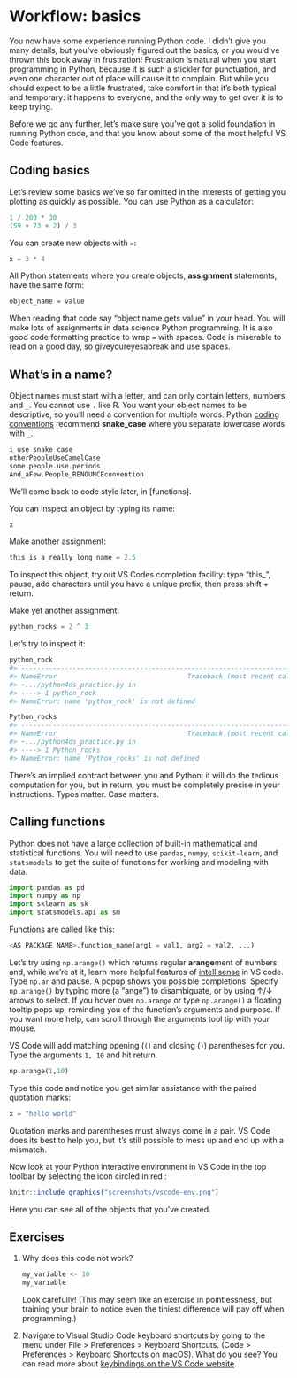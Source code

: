 # Workflow: basics

You now have some experience running Python code. I didn't give you many details, but you've obviously figured out the basics, or you would've thrown this book away in frustration! Frustration is natural when you start programming in Python, because it is such a stickler for punctuation, and even one character out of place will cause it to complain. But while you should expect to be a little frustrated, take comfort in that it's both typical and temporary: it happens to everyone, and the only way to get over it is to keep trying.

Before we go any further, let's make sure you've got a solid foundation in running Python code, and that you know about some of the most helpful VS Code features.

## Coding basics

Let's review some basics we've so far omitted in the interests of getting you plotting as quickly as possible. You can use Python as a calculator:

```python
1 / 200 * 30
(59 + 73 + 2) / 3
```

You can create new objects with `=`:

```python
x = 3 * 4
```

All Python statements where you create objects, __assignment__ statements, have the same form:

```r
object_name = value
```

When reading that code say "object name gets value" in your head. You will make lots of assignments in data science Python programming. It is also good code formatting practice to wrap `=` with spaces. Code is miserable to read on a good day, so giveyoureyesabreak and use spaces.

## What's in a name?

Object names must start with a letter, and can only contain letters, numbers, and `_`. You cannot use `.` like R. You want your object names to be descriptive, so you'll need a convention for multiple words. Python [coding conventions](https://visualgit.readthedocs.io/en/latest/pages/naming_convention.html) recommend __snake_case__ where you separate lowercase words with `_`. 

```r
i_use_snake_case
otherPeopleUseCamelCase
some.people.use.periods
And_aFew.People_RENOUNCEconvention
```

We'll come back to code style later, in [functions].

You can inspect an object by typing its name:

```python
x
```

Make another assignment:

```python
this_is_a_really_long_name = 2.5
```

To inspect this object, try out VS Codes completion facility: type "this_", pause, add characters until you have a unique prefix, then press shift + return.

Make yet another assignment:

```python
python_rocks = 2 ^ 3
```

Let's try to inspect it:

```python
python_rock
#> ---------------------------------------------------------------------------
#> NameError                                 Traceback (most recent call last)
#> ~.../python4ds_practice.py in 
#> ----> 1 python_rock
#> NameError: name 'python_rock' is not defined

Python_rocks
#> ---------------------------------------------------------------------------
#> NameError                                 Traceback (most recent call last)
#> ~.../python4ds_practice.py in 
#> ----> 1 Python_rocks
#> NameError: name 'Python_rocks' is not defined

```

There's an implied contract between you and Python: it will do the tedious computation for you, but in return, you must be completely precise in your instructions. Typos matter. Case matters.

## Calling functions

Python does not have a large collection of built-in mathematical and statistical functions. You will need to use `pandas`, `numpy`, `scikit-learn`, and `statsmodels` to get the suite of functions for working and modeling with data. 


```python
import pandas as pd
import numpy as np
import sklearn as sk
import statsmodels.api as sm 
```


Functions are called like this:

```python
<AS PACKAGE NAME>.function_name(arg1 = val1, arg2 = val2, ...)
```

Let's try using `np.arange()` which returns regular **arange**ment of numbers and, while we're at it, learn more helpful features of [intellisense](https://code.visualstudio.com/docs/editor/intellisense) in VS code. Type `np.ar` and pause. A popup shows you possible completions. Specify `np.arange()` by typing more (a "ange") to disambiguate, or by using ↑/↓ arrows to select. If you hover over `np.arange` or type `np.arange()` a floating tooltip pops up, reminding you of the function's arguments and purpose. If you want more help, can scroll through the arguments tool tip with your mouse. 

VS Code will add matching opening (`(`) and closing (`)`) parentheses for you. Type the arguments `1, 10` and hit return.

```python
np.arange(1,10)
```

Type this code and notice you get similar assistance with the paired quotation marks:

```python
x = "hello world"
```

Quotation marks and parentheses must always come in a pair. VS Code does its best to help you, but it's still possible to mess up and end up with a mismatch. 


Now look at your Python interactive environment in VS Code in the top toolbar by selecting the icon circled in red :

```r
knitr::include_graphics("screenshots/vscode-env.png")
```

Here you can see all of the objects that you've created.

## Exercises

1.  Why does this code not work?

    ```python
    my_variable <- 10
    my_varıable
    ```
    
    Look carefully! (This may seem like an exercise in pointlessness, but
    training your brain to notice even the tiniest difference will pay off
    when programming.)
    
1.  Navigate to Visual Studio Code keyboard shortcuts by going to the menu 
    under File > Preferences > Keyboard Shortcuts. (Code > Preferences > 
    Keyboard Shortcuts on macOS). What do you see? You can read more about 
    [keybindings on the VS Code website](https://code.visualstudio.com/docs/getstarted/keybindings).


